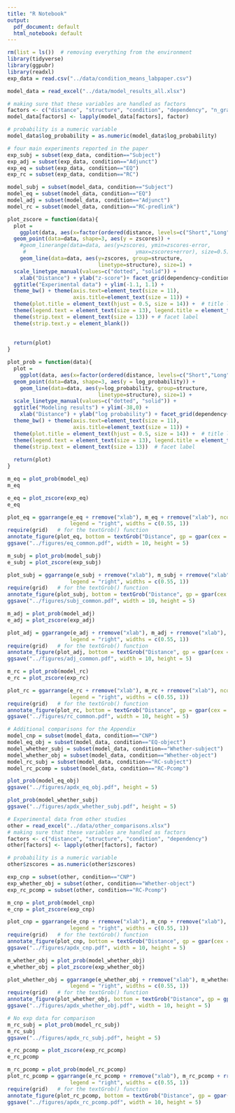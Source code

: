 ```yaml
---
title: "R Notebook"
output:
  pdf_document: default
  html_notebook: default
---
```


```r
rm(list = ls())  # removing everything from the environment
library(tidyverse)
library(ggpubr)
library(readxl)
exp_data = read.csv("../data/condition_means_labpaper.csv")
```


```r
model_data = read_excel("../data/model_results_all.xlsx")
```


```r
# making sure that these variables are handled as factors
factors <- c("distance", "structure", "condition", "dependency", "n_gram")
model_data[factors] <- lapply(model_data[factors], factor)

# probability is a numeric variable
model_data$log_probability = as.numeric(model_data$log_probability)
```

```r
# four main experiments reported in the paper
exp_subj = subset(exp_data, condition=="Subject")
exp_adj = subset(exp_data, condition=="Adjunct")
exp_eq = subset(exp_data, condition=="EQ")
exp_rc = subset(exp_data, condition=="RC")

model_subj = subset(model_data, condition=="Subject")
model_eq = subset(model_data, condition=="EQ")
model_adj = subset(model_data, condition=="Adjunct")
model_rc = subset(model_data, condition=="RC-predlink")
```


```r
plot_zscore = function(data){
  plot = 
	ggplot(data, aes(x=factor(ordered(distance, levels=c("Short","Long"))), y=zscores)) + 
  geom_point(data=data, shape=3, aes(y = zscores)) + 
	#geom_linerange(data=data, aes(y=zscores, ymin=zscores-error, 
	 #                                   ymax=zscores+error), size=0.5) + 
	geom_line(data=data, aes(y=zscores, group=structure,
	                         linetype=structure), size=1) +
  scale_linetype_manual(values=c("dotted", "solid")) +
	xlab("Distance") + ylab("z-score")+ facet_grid(dependency~condition) +
  ggtitle("Experimental data") + ylim(-1.1, 1.1) +
  theme_bw() + theme(axis.text=element_text(size = 11),
                     axis.title=element_text(size = 11)) +
  theme(plot.title = element_text(hjust = 0.5, size = 14)) +  # title label
  theme(legend.text = element_text(size = 13), legend.title = element_text(size = 13)) +
  theme(strip.text = element_text(size = 13)) + # facet label
  theme(strip.text.y = element_blank())
  
  
  return(plot)
}
```

```r
plot_prob = function(data){
  plot = 
	ggplot(data, aes(x=factor(ordered(distance, levels=c("Short","Long"))), y=log_probability)) + 
  geom_point(data=data, shape=3, aes(y = log_probability)) + 
	geom_line(data=data, aes(y=log_probability, group=structure, 
	                         linetype=structure), size=1) +
  scale_linetype_manual(values=c("dotted", "solid")) +
  ggtitle("Modeling results") + ylim(-38,0) +
	xlab("Distance") + ylab("log probability") + facet_grid(dependency~n_gram) +
  theme_bw() + theme(axis.text=element_text(size = 11),
                     axis.title=element_text(size = 11)) +
  theme(plot.title = element_text(hjust = 0.5, size = 14)) +  # title label
  theme(legend.text = element_text(size = 13), legend.title = element_text(size = 13)) +
  theme(strip.text = element_text(size = 13))  # facet label
  
  return(plot)
}
```

```r
m_eq = plot_prob(model_eq)
m_eq
```

```r
e_eq = plot_zscore(exp_eq)
e_eq
```

```r
plot_eq = ggarrange(e_eq + rremove("xlab"), m_eq + rremove("xlab"), ncol=2, common.legend = TRUE, 
                    legend = "right", widths = c(0.55, 1))
require(grid)   # for the textGrob() function
annotate_figure(plot_eq, bottom = textGrob("Distance", gp = gpar(cex = 1)))
ggsave("../figures/eq_common.pdf", width = 10, height = 5)
```

```r
m_subj = plot_prob(model_subj)
e_subj = plot_zscore(exp_subj)

plot_subj = ggarrange(e_subj + rremove("xlab"), m_subj + rremove("xlab"), ncol=2, common.legend = TRUE, 
                    legend = "right", widths = c(0.55, 1))
require(grid)   # for the textGrob() function
annotate_figure(plot_subj, bottom = textGrob("Distance", gp = gpar(cex = 1)))
ggsave("../figures/subj_common.pdf", width = 10, height = 5)
```

```r
m_adj = plot_prob(model_adj)
e_adj = plot_zscore(exp_adj)

plot_adj = ggarrange(e_adj + rremove("xlab"), m_adj + rremove("xlab"), ncol=2, common.legend = TRUE, 
                    legend = "right", widths = c(0.55, 1))
require(grid)   # for the textGrob() function
annotate_figure(plot_adj, bottom = textGrob("Distance", gp = gpar(cex = 1)))
ggsave("../figures/adj_common.pdf", width = 10, height = 5)
```

```r
m_rc = plot_prob(model_rc)
e_rc = plot_zscore(exp_rc)

plot_rc = ggarrange(e_rc + rremove("xlab"), m_rc + rremove("xlab"), ncol=2, common.legend = TRUE, 
                    legend = "right", widths = c(0.55, 1))
require(grid)   # for the textGrob() function
annotate_figure(plot_rc, bottom = textGrob("Distance", gp = gpar(cex = 1)))
ggsave("../figures/rc_common.pdf", width = 10, height = 5)
```

```r
# Additional comparisons for the Appendix
model_cnp = subset(model_data, condition=="CNP")
model_eq_obj = subset(model_data, condition=="EQ-object")
model_whether_subj = subset(model_data, condition=="Whether-subject")
model_whether_obj = subset(model_data, condition=="Whether-object")
model_rc_subj = subset(model_data, condition=="RC-subject")
model_rc_pcomp = subset(model_data, condition=="RC-Pcomp")
```


```r
plot_prob(model_eq_obj)
ggsave("../figures/apdx_eq_obj.pdf", height = 5)
```

```r
plot_prob(model_whether_subj)
ggsave("../figures/apdx_whether_subj.pdf", height = 5)
```

```r
# Experimental data from other studies
other = read_excel("../data/other_comparisons.xlsx")
# making sure that these variables are handled as factors
factors <- c("distance", "structure", "condition", "dependency")
other[factors] <- lapply(other[factors], factor)

# probability is a numeric variable
other$zscores = as.numeric(other$zscores)
```


```r
exp_cnp = subset(other, condition=="CNP")
exp_whether_obj = subset(other, condition=="Whether-object")
exp_rc_pcomp = subset(other, condition=="RC-Pcomp")
```

```r
m_cnp = plot_prob(model_cnp)
e_cnp = plot_zscore(exp_cnp)

plot_cnp = ggarrange(e_cnp + rremove("xlab"), m_cnp + rremove("xlab"), ncol=2, common.legend = TRUE, 
                    legend = "right", widths = c(0.55, 1))
require(grid)   # for the textGrob() function
annotate_figure(plot_cnp, bottom = textGrob("Distance", gp = gpar(cex = 1)))
ggsave("../figures/apdx_cnp.pdf", width = 10, height = 5)
```

```r
m_whether_obj = plot_prob(model_whether_obj)
e_whether_obj = plot_zscore(exp_whether_obj)

plot_whether_obj = ggarrange(e_whether_obj + rremove("xlab"), m_whether_obj + rremove("xlab"), ncol=2, common.legend = TRUE, 
                    legend = "right", widths = c(0.55, 1))
require(grid)   # for the textGrob() function
annotate_figure(plot_whether_obj, bottom = textGrob("Distance", gp = gpar(cex = 1)))
ggsave("../figures/apdx_whether_obj.pdf", width = 10, height = 5)
```

```r
# No exp data for comparison
m_rc_subj = plot_prob(model_rc_subj)
m_rc_subj
ggsave("../figures/apdx_rc_subj.pdf", height = 5)
```

```r
e_rc_pcomp = plot_zscore(exp_rc_pcomp)
e_rc_pcomp
```


```r
m_rc_pcomp = plot_prob(model_rc_pcomp)
plot_rc_pcomp = ggarrange(e_rc_pcomp + rremove("xlab"), m_rc_pcomp + rremove("xlab"), ncol=2, common.legend = TRUE, 
                    legend = "right", widths = c(0.55, 1))
require(grid)   # for the textGrob() function
annotate_figure(plot_rc_pcomp, bottom = textGrob("Distance", gp = gpar(cex = 1)))
ggsave("../figures/apdx_rc_pcomp.pdf", width = 10, height = 5)
```
